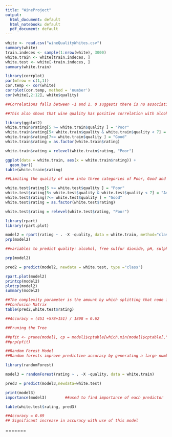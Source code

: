 ---
title: "WineProject"
output:
  html_document: default
  html_notebook: default
  pdf_document: default
---

```{r}
white <- read.csv("wineQualityWhites.csv")
summary(white)
train.indeces <- sample(1:nrow(white), 3000)
white.train <- white[train.indeces, ]
white.test <- white[-train.indeces, ]
summary(white.train)
```

```{r}
library(corrplot)
par(mfrow = c(1,1))
cor.temp <- cor(white)
corrplot(cor.temp, method = 'number')
cor(white[,2:12], white$quality)

##Correlations falls between -1 and 1. 0 suggests there is no association between the two variables while numbers close to -1 or 1 suggests a strong negative and positive associations accordingly.

##This also shows that wine quality has positive correlation with alcohol and negative correlation with chlorides and density

```
```{r}
library(ggplot2)
white.train$rating[5 >= white.train$quality ] = "Poor"
white.train$rating[5< white.train$quality & white.train$quality < 7] = "Average"
white.train$rating[7<= white.train$quality ] = "Good"
white.train$rating = as.factor(white.train$rating)

white.train$rating = relevel(white.train$rating, "Poor")

ggplot(data = white.train, aes(x = white.train$rating)) + 
  geom_bar()
table(white.train$rating)

##Limiting the quality of wine into three categories of Poor, Good and Great to be able to differntiate patterns in each category.

white.test$rating[5 >= white.test$quality ] = "Poor"
white.test$rating[5< white.test$quality & white.test$quality < 7] = "Average"
white.test$rating[7<= white.test$quality ] = "Good"
white.test$rating = as.factor(white.test$rating)

white.test$rating = relevel(white.test$rating, "Poor")

```

```{r}
library(rpart)
library(rpart.plot)

model2 = rpart(rating ~ . -X -quality, data = white.train, method="class",cp=0.008)
prp(model2)

##variables to predict quality: alcohol, free sulfur dioxide, pH, sulphate and volatile acidity by adjusting the cp value.

prp(model2)

pred2 = predict(model2, newdata = white.test, type ="class")

rpart.plot(model2)
printcp(model2)
plotcp(model2)
summary(model2)

##The complexity parameter is the amount by which splitting that node improved the relative error.
##Confusion Matrix
table(pred2,white.test$rating)

##Accuracy = (451 +578+151) / 1898 = 0.62

##Pruning the Tree

##pfit <- prune(model1, cp = model1$cptable[which.min(model1$cptable[,"xerror"]),"CP"])
##prp(pfit)

```


```{r}
##Random Forest Model
##Random forests improve predictive accuracy by generating a large number of bootstrapped trees (based on random samples of variables), classifying a case using each tree in this new "forest", and deciding a final predicted outcome by combining the results across all of the trees (an average in regression, a majority vote in classification). Breiman and Cutler's random forest approach is implimented via the randomForest package.

library(randomForest)

model3 = randomForest(rating ~ . -X -quality, data = white.train)

pred3 = predict(model3,newdata=white.test)

print(model3) 
importance(model3)        ##used to find importance of each predictor 

table(white.test$rating, pred3)

##Accuracy = 0.69
## Significant increase in accuracy with use of this model
```

=======

